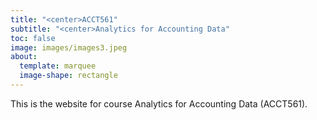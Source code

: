 ```yaml
---
title: "<center>ACCT561"
subtitle: "<center>Analytics for Accounting Data" 
toc: false
image: images/images3.jpeg
about: 
  template: marquee
  image-shape: rectangle
---
```


This is the website for course Analytics for Accounting Data (ACCT561).
